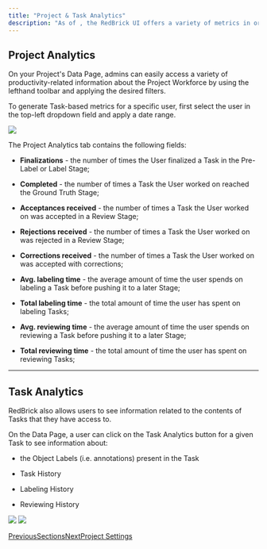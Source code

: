 ```yaml
---
title: "Project & Task Analytics"
description: "As of , the RedBrick UI offers a variety of metrics in order to make tracking your (or your team's) progress easier than ever before."
---
```


## Project Analytics

On your Project's Data Page, admins can easily access a variety of productivity-related information about the Project Workforce by using the lefthand toolbar and applying the desired filters.

To generate Task-based metrics for a specific user, first select the user in the top-left dropdown field and apply a date range.

<Frame caption="Viewing a labeler's work history with the new Project Analytics tab">
  <img src="/images/projects/files%2Fv0%2Fb%2Fgitbook-x-prod.appspot.com%2Fo%2Fspaces%252F-MKt1BePyOQuVTnMGssE%252Fuploads%252FDrInzeItwGKWVo4W1fNX%252Fproject-analytics.gif" />
</Frame>

The Project Analytics tab contains the following fields:

* **Finalizations** - the number of times the User finalized a Task in the Pre-Label or Label Stage;

* **Completed** - the number of times a Task the User worked on reached the Ground Truth Stage;

* **Acceptances received** - the number of times a Task the User worked on was accepted in a Review Stage;

* **Rejections received** - the number of times a Task the User worked on was rejected in a Review Stage;

* **Corrections received** - the number of times a Task the User worked on was accepted with corrections;

* **Avg. labeling time** - the average amount of time the user spends on labeling a Task before pushing it to a later Stage;

* **Total labeling time** - the total amount of time the user has spent on labeling Tasks;

* **Avg. reviewing time** - the average amount of time the user spends on reviewing a Task before pushing it to a later Stage;

* **Total reviewing time** - the total amount of time the user has spent on reviewing Tasks;

***

## Task Analytics

RedBrick also allows users to see information related to the contents of Tasks that they have access to.

On the Data Page, a user can click on the Task Analytics button for a given Task to see information about:

* the Object Labels (i.e. annotations) present in the Task

* Task History

* Labeling History

* Reviewing History

<Frame caption="The Task Analytics button on the Data Page">
  <img src="/images/projects/files%2Fv0%2Fb%2Fgitbook-x-prod.appspot.com%2Fo%2Fspaces%252F-MKt1BePyOQuVTnMGssE%252Fuploads%252FhV9r41Z4U6Acrs4S2jjW%252FCleanShot%25202024-08-14%2520at%252016.17.20%25402x.png" />
</Frame>

<Frame caption="An expanded view of a Task's metrics">
  <img src="/images/projects/files%2Fv0%2Fb%2Fgitbook-x-prod.appspot.com%2Fo%2Fspaces%252F-MKt1BePyOQuVTnMGssE%252Fuploads%252FMNz34MZSVgSD5qUwUGvD%252FCleanShot%25202024-08-14%2520at%252016.21.24%25402x.png" />
</Frame>

[PreviousSections](/projects/sections)[NextProject Settings](/project-settings-and-configuration/project-settings)
